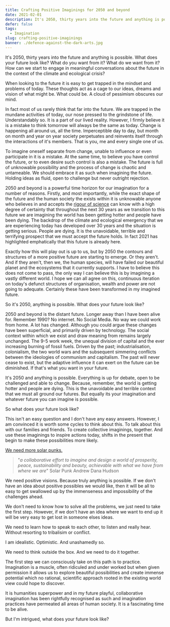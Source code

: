 ```yaml
---
title: Crafting Positive Imaginings for 2050 and beyond
date: 2021-02-01
description: It's 2050, thirty years into the future and anything is possible. What does your future look like?
defer: false
tags:
  - Imagination
slug: crafting-positive-imaginings
banner: ./defence-against-the-dark-arts.jpg
---
```


It's 2050, thirty years into the future and anything is possible. What does your future look like? What do you want from it? What do we want from it? How can we start to engage in meaningful conversations about the future in the context of the climate and ecological crisis?

When looking to the future it is easy to get trapped in the mindset and problems of today. These thoughts act as a cage to our ideas, dreams and vision of what might be. What could be. A cloud of pessimism obscures our mind.

In fact most of us rarely think that far into the future. We are trapped in the mundane activities of today, our nose pressed to the grindstone of life. Understandably so. It is a part of our lived reality. However, I firmly believe it is a mistake to think tomorrow will always be the same as today. Change is happening all around us, all the time. Imperceptible day to day, but month on month and year on year society perpetuates and reinvents itself through the interactions of it's members. That is you, me and every single one of us.

To imagine oneself separate from change, unable to influence or even participate in it is a mistake. At the same time, to believe you have control the future, or to even desire such control is also a mistake. The future is full of unknowable possibility and the process of change is chaotic and untameable. We should embrace it as such when imagining the future. Holding ideas as fluid, open to challenge but never outright rejection.

2050 and beyond is a powerful time horizon for our imagination for a number of reasons. Firstly, and most importantly, while the exact shape of the future and the human society the exists within it is unknowable anyone who believes in and accepts the [rigour of science](ipcc) can know with a high degree of certainty that throughout the next 30 years as we transition to this future we are imagining the world has been getting hotter and people have been dying. The backdrop of the climate and ecological emergency that we are experiencing today has developed over 30 years and the situation is getting serious. People are dying. It is the unavoidable, terrible and terrifying prospect that we must accept the future holds. In fact 2021 has highlighted emphatically that this future is already here.

Exactly how this will play out is up to us, but by 2050 the contours and structures of a more positive future are starting to emerge. Or they aren't. And if they aren't, then we, the human species, will have failed our beautiful planet and the ecosystems that it currently supports. I have to believe this does not come to pass, the only way I can believe this is by imagining a vastly different world. I hope we can all agree on this, continuous iteration on today's defunct structures of organisation, wealth and power are not going to adequate. Certainly these have been transformed in my imagined future.

So it's 2050, anything is possible. What does your future look like?

2050 and beyond is the distant future. Longer away than I have been alive for. Remember 1990? No internet. No Social Media. No way we could work from home. A lot has changed. Although you could argue these changes have been superficial, and primarily driven by technology. The social context within which we exist and draw meaning from remains largely unchanged. The 9-5 work week, the unequal division of capital and the ever increasing burning of fossil fuels. Driven by the past; industrialisation, colonialism, the two world wars and the subsequent simmering conflicts between the ideologies of communism and capitalism. The past will never cease to exist, but the adaptive influence it can exert on the future can be diminished. If that's what you want in your future.

It's 2050 and anything is possible. Everything is up for debate, open to be challenged and able to change. Because, remember, the world is getting hotter and people are dying. This is the unavoidable and terrible context that we must all ground our futures. But equally its your imagination and whatever future you can imagine is possible. 

So what does your future look like?

This isn't an easy question and I don't have any easy answers. However, I am convinced it is worth some cycles to think about this. To talk about this with our families and friends. To create collective imaginings, together. And use these imaginings to inspire actions today, shifts in the present that begin to make these possibilities more likely.

[We need more solar punks.](https://www.foxwizard.com/move-quietly-and-plant-things/)

> "*a collaborative effort to imagine and design a world of prosperity, peace, sustainability and beauty, achievable with what we have from where we are*" Solar Punk Andrew Dana Hudson

We need positive visions. Because truly anything is possible. If we don't have an idea about positive possibles we would like, then it will be all to easy to get swallowed up by the immenseness and impossibility of the challenges ahead. 

We don't need to know how to solve all the problems, we just need to take the first step. However, if we don't have an idea where we want to end up it will be very easy to get lost in someone elses ideas.

We need to learn how to speak to each other, to listen and really hear. Without resorting to tribalisim or conflict.

I am idealistic. Optimistic. And unashamedly so.

We need to think outside the box. And we need to do it together.

The first step we can consciously take on this path is to practice. Imagination is a muscle, often ridiculed and under worked but when given permission it allows us to explore beautiful possibilities and create immense potential which no rational, scientific approach rooted in the existing world view could hope to discover.

It is humanities superpower and in my future playful, collaborative imagination has been rightfully recognised as such and imagination practices have permeated all areas of human society. It is a fascinating time to be alive.

But I'm intrigued, what does your future look like? 
